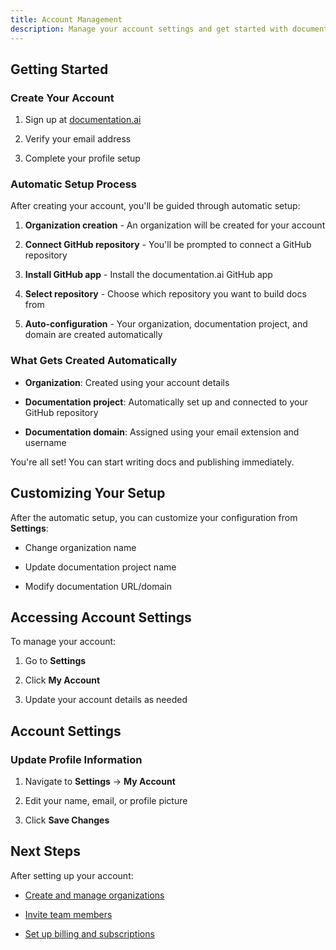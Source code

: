 ```yaml
---
title: Account Management
description: Manage your account settings and get started with documentation.ai.
---
```

## Getting Started

### Create Your Account

1. Sign up at [documentation.ai](http://documentation.ai)&#x20;

2. Verify your email address

3. Complete your profile setup

### Automatic Setup Process

After creating your account, you'll be guided through automatic setup:

1. **Organization creation** - An organization will be created for your account

2. **Connect GitHub repository** - You'll be prompted to connect a GitHub repository

3. **Install GitHub app** - Install the documentation.ai GitHub app

4. **Select repository** - Choose which repository you want to build docs from

5. **Auto-configuration** - Your organization, documentation project, and domain are created automatically

### What Gets Created Automatically

- **Organization**: Created using your account details

- **Documentation project**: Automatically set up and connected to your GitHub repository

- **Documentation domain**: Assigned using your email extension and username

You're all set! You can start writing docs and publishing immediately.

## Customizing Your Setup

After the automatic setup, you can customize your configuration from **Settings**:

- Change organization name

- Update documentation project name

- Modify documentation URL/domain

## Accessing Account Settings

To manage your account:

1. Go to **Settings**

2. Click **My Account**

3. Update your account details as needed

## Account Settings

### Update Profile Information

1. Navigate to **Settings** → **My Account**

2. Edit your name, email, or profile picture

3. Click **Save Changes**

## Next Steps

After setting up your account:

- [Create and manage organizations](/account-and-billing/organizations-and-projects)

- [Invite team members](/account-and-billing/team-management)

- [Set up billing and subscriptions](/account-and-billing/billing-and-subscriptions)


